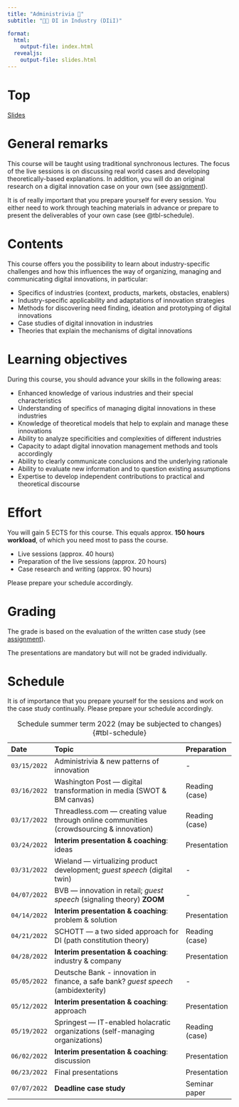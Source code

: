 ```yaml
---
title: "Administrivia 🧐"  
subtitle: "🧑‍🔬 DI in Industry (DIiI)"

format: 
  html:
    output-file: index.html
  revealjs:
    output-file: slides.html 
---
```


# Top{visibility="hidden" .slide-link-hidden .unlisted}
[Slides](slides.html)

# General remarks

This course will be taught using traditional synchronous lectures. The focus of the live sessions is on discussing real world cases and developing theoretically-based explanations. In addition, you will do an original research on a digital innovation case on your own (see [assignment](../assignment/)).

It is of really important that you prepare yourself for every session. You either need to work through teaching materials in advance or prepare to present the deliverables of your own case (see @tbl-schedule).

# Contents

This course offers you the possibility to learn about industry-specific challenges and how this influences the way of organizing, managing and communicating digital innovations, in particular:

:::{.incremental}
- Specifics of industries (context, products, markets, obstacles, enablers)
- Industry-specific applicability and adaptations of innovation strategies
- Methods for discovering need finding, ideation and prototyping of digital innovations
- Case studies of digital innovation in industries
- Theories that explain the mechanisms of digital innovations
:::

# Learning objectives

During this course, you should advance your skills in the following areas:

::: {.incremental}
- Enhanced knowledge of various industries and their special characteristics 
- Understanding of specifics of managing digital innovations in these industries 
- Knowledge of theoretical models that help to explain and manage these innovations
- Ability to analyze specificities and complexities of different industries 
- Capacity to adapt digital innovation management methods and tools accordingly
- Ability to clearly communicate conclusions and the underlying rationale
- Ability to evaluate new information and to question existing assumptions
- Expertise to develop independent contributions to practical and theoretical discourse
:::

# Effort

You will gain 5 ECTS for this course. This equals approx. __150 hours workload__, of which you need most to pass the course.

::: {.incremental}
-	Live sessions (approx. 40 hours)
-	Preparation of the live sessions (approx. 20 hours)
-	Case research and writing (approx. 90 hours)
:::

::: {.fragment}
Please prepare your schedule accordingly.
:::

# Grading

The grade is based on the evaluation of the written case study (see [assignment](../assignment/)).

The presentations are mandatory but will not be graded individually.

# Schedule {.scrollable .smaller}

::: {.notes}
It is of importance that you prepare yourself for the sessions and work on the case study continually. Please prepare your schedule accordingly.
:::

::: {.column-page}

|Date        |Topic                                                                                   |Preparation      |
|:-----------|:---------------------------------------------------------------------------------------|:----------------|
|`03/15/2022`|Administrivia & new patterns of innovation                                              |-
|`03/16/2022`|Washington Post — digital transformation in media (SWOT & BM canvas)                    |Reading (case)
|`03/17/2022`|Threadless.com — creating value through online communities (crowdsourcing & innovation) |Reading (case)
|`03/24/2022`|__Interim presentation & coaching__: ideas                                              |Presentation
|`03/31/2022`|Wieland — virtualizing product development; *guest speech* (digital twin)               |-
|`04/07/2022`|BVB — innovation in retail; *guest speech* (signaling theory) __ZOOM__                  |-
|`04/14/2022`|__Interim presentation & coaching__: problem & solution                                 |Presentation
|`04/21/2022`|SCHOTT — a two sided approach for DI (path constitution theory)                         |Reading (case)
|`04/28/2022`|__Interim presentation & coaching__: industry & company                                 |Presentation
|`05/05/2022`|Deutsche Bank - innovation in finance, a safe bank? *guest speech* (ambidexterity)      |-
|`05/12/2022`|__Interim presentation & coaching__: approach                                           |Presentation
|`05/19/2022`|Springest —  IT-enabled holacratic organizations (self-managing organizations)          |Reading (case)
|`06/02/2022`|__Interim presentation & coaching__: discussion                                         |Presentation
|`06/23/2022`|Final presentations                                                                     |Presentation
|`07/07/2022`|__Deadline case study__                                                                 |Seminar paper

: Schedule summer term 2022 (may be subjected to changes) {#tbl-schedule}

:::